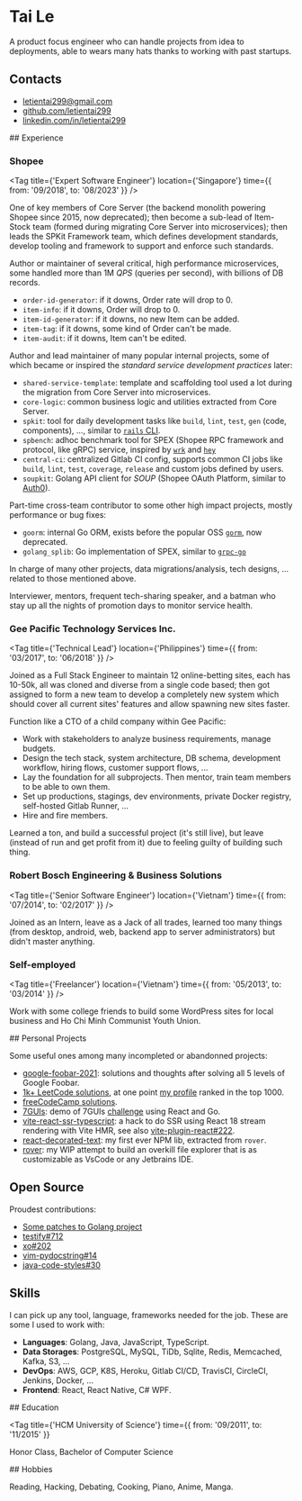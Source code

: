 
[//]: # 'prettier-ignore'
[//]: # '@formatter:off'

# Tai Le

A product focus engineer who can handle projects from idea to deployments, able
to wears many hats thanks to working with past startups.

<section id={"contacts"}>

## Contacts

- [letientai299@gmail.com](mailto:letientai299@gmail.com)
- [github.com/letientai299](https://github.com/letientai299)
- [linkedin.com/in/letientai299](https://linkedin.com/in/letientai299)

</section>

<section id={"exp"}>
## Experience

### Shopee

<Tag
  title={'Expert Software Engineer'}
  location={'Singapore'}
  time={{ from: '09/2018', to: '08/2023' }}
/>

One of key members of Core Server (the backend monolith powering Shopee since
2015, now deprecated); then become a sub-lead of Item-Stock team (formed during
migrating Core Server into microservices); then leads the SPKit Framework team,
which defines development standards, develop tooling and framework to support
and enforce such standards.

Author or maintainer of several critical, high performance microservices, some
handled more than 1M _QPS_ (queries per second), with billions of DB records.

- `order-id-generator`: if it downs, Order rate will drop to 0.
- `item-info`: if it downs, Order will drop to 0.
- `item-id-generator`: if it downs, no new Item can be added.
- `item-tag`: if it downs, some kind of Order can't be made.
- `item-audit`: if it downs, Item can't be edited.

Author and lead maintainer of many popular internal projects, some of which
became or inspired the _standard service development practices_ later:

- `shared-service-template`: template and scaffolding tool used a lot during the
  migration from Core Server into microservices.
- `core-logic`: common business logic and utilities extracted from Core Server.
- `spkit`: tool for daily development tasks like `build`, `lint`, `test`, `gen`
  (code, components), ..., similar to
  [`rails` CLI](https://guides.rubyonrails.org/command_line.html).
- `spbench`: adhoc benchmark tool for SPEX (Shopee RPC framework and protocol,
  like gRPC) service, inspired by [`wrk`](https://github.com/wg/wrk) and
  [`hey`](https://github.com/rakyll/hey)
- `central-ci`: centralized Gitlab CI config, supports common CI jobs like
  `build`, `lint`, `test`, `coverage`, `release` and custom jobs defined by
  users.
- `soupkit`: Golang API client for _SOUP_ (Shopee OAuth Platform, similar to
  [Auth0](https://auth0.com/docs/get-started/auth0-overview)).

Part-time cross-team contributor to some other high impact projects, mostly
performance or bug fixes:

- `goorm`: internal Go ORM, exists before the popular OSS
  [`gorm`](https://gorm.io), now deprecated.
- `golang_splib`: Go implementation of SPEX, similar to
  [`grpc-go`](https://github.com/grpc/grpc-go)

In charge of many other projects, data migrations/analysis, tech designs, ...
related to those mentioned above.

Interviewer, mentors, frequent tech-sharing speaker, and a batman who stay up
all the nights of promotion days to monitor service health.

### Gee Pacific Technology Services Inc.

<Tag
  title={'Technical Lead'}
  location={'Philippines'}
  time={{ from: '03/2017', to: '06/2018' }}
/>

Joined as a Full Stack Engineer to maintain 12 online-betting sites, each has
10-50k, all was cloned and diverse from a single code based; then got assigned
to form a new team to develop a completely new system which should cover all
current sites' features and allow spawning new sites faster.

Function like a CTO of a child company within Gee Pacific:

- Work with stakeholders to analyze business requirements, manage budgets.
- Design the tech stack, system architecture, DB schema, development workflow,
  hiring flows, customer support flows, ...
- Lay the foundation for all subprojects. Then mentor, train team members to be
  able to own them.
- Set up productions, stagings, dev environments, private Docker registry,
  self-hosted Gitlab Runner, ...
- Hire and fire members.

Learned a ton, and build a successful project (it's still live), but leave
(instead of run and get profit from it) due to feeling guilty of building such
thing.

### Robert Bosch Engineering & Business Solutions

<Tag
  title={'Senior Software Engineer'}
  location={'Vietnam'}
  time={{ from: '07/2014', to: '02/2017' }}
/>

Joined as an Intern, leave as a Jack of all trades, learned too many things
(from desktop, android, web, backend app to server administrators) but didn't
master anything.

### Self-employed

<Tag
  title={'Freelancer'}
  location={'Vietnam'}
  time={{ from: '05/2013', to: '03/2014' }}
/>

Work with some college friends to build some WordPress sites for local business
and Ho Chi Minh Communist Youth Union.

</section>

<section id={"pj"}>
## Personal Projects

Some useful ones among many incompleted or abandonned projects:

- [google-foobar-2021](https://github.com/letientai299/google-foobar-2021):
  solutions and thoughts after solving all 5 levels of Google Foobar.
- [1k+ LeetCode solutions](https://github.com/letientai299/leetcode), at one
  point [my profile](https://leetcode.com/letientai299) ranked in the top 1000.
- [freeCodeCamp solutions](https://letientai.io/freecodecamp).
- [7GUIs](https://github.com/letientai299/7guis): demo of 7GUIs
  [challenge](https://eugenkiss.github.io/7guis) using React and Go.
- [vite-react-ssr-typescript](https://github.com/letientai299/vite-react-ssr-typescript):
  a hack to do SSR using React 18 stream rendering with Vite HMR, see also
  [vite-plugin-react#222](https://github.com/vitejs/vite-plugin-react/issues/222).
- [react-decorated-text](https://github.com/letientai299/react-decorated-text):
  my first ever NPM lib, extracted from `rover`.
- [rover](https://letientai.io/rover/#/docs/keymap.md): my WIP attempt to build
  an overkill file explorer that is as customizable as VsCode or any Jetbrains
  IDE.

</section>

<section id={"oss"}>

## Open Source

Proudest contributions:

- [Some patches to Golang project](https://go-review.googlesource.com/q/owner:letientai299)
- [testify#712](https://github.com/stretchr/testify/pull/712)
- [xo#202](https://github.com/xo/xo/pull/202)
- [vim-pydocstring#14](https://github.com/heavenshell/vim-pydocstring/pull/14)
- [java-code-styles#30](https://github.com/square/java-code-styles/pull/30)

</section>

<section id="skills">

## Skills

I can pick up any tool, language, frameworks needed for the job. These are some
I used to work with:

- **Languages**: Golang, Java, JavaScript, TypeScript.
- **Data Storages**: PostgreSQL, MySQL, TiDb, Sqlite, Redis, Memcached, Kafka,
  S3, ...
- **DevOps**: AWS, GCP, K8S, Heroku, Gitlab CI/CD, TravisCI, CircleCI, Jenkins,
  Docker, ...
- **Frontend**: React, React Native, C# WPF.

</section>

<section id={"edu"}>
## Education

<Tag
  title={'HCM University of Science'}
  time={{ from: '09/2011', to: '11/2015' }}
>
  Honor Class, Bachelor of Computer Science
</Tag>
</section>

<section id={'hobbies'}>
## Hobbies

Reading, Hacking, Debating, Cooking, Piano, Anime, Manga.

</section>
